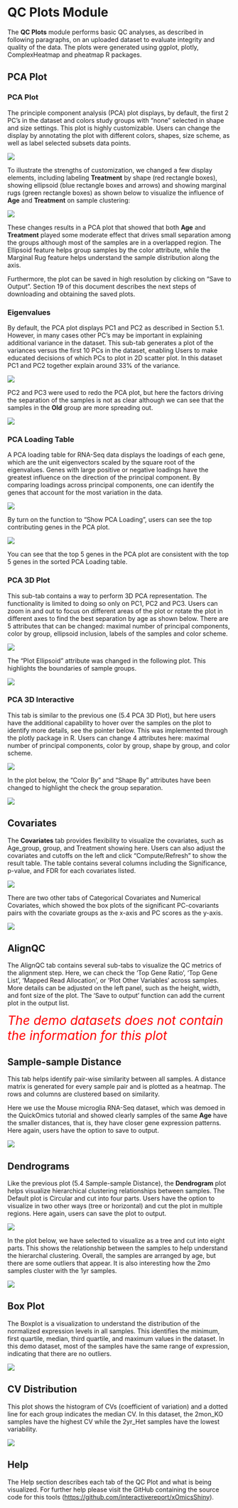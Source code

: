 # QC Plots Module

The **QC Plots** module performs basic QC analyses, as described in following paragraphs, on an uploaded dataset to evaluate integrity and quality of the data. The plots were generated using ggplot, plotly, ComplexHeatmap and pheatmap R packages.

## PCA Plot

### PCA Plot
The principle component analysis (PCA) plot displays, by default, the first 2 PC’s in the dataset and colors study groups with “none” selected in shape and size settings. This plot is highly customizable. Users can change the display by annotating the plot with different colors, shapes, size scheme, as well as label selected subsets data points.

[![](`r pic_path`f5-1.png)](`r pic_path`f5-1.png)

To illustrate the strengths of customization, we changed a few display elements, including labeling **Treatment** by shape (red rectangle boxes), showing ellipsoid (blue rectangle boxes and arrows) and showing marginal rugs (green rectangle boxes) as shown below to visualize the influence of **Age** and **Treatment** on sample clustering:

[![](`r pic_path`f5-2.png)](`r pic_path`f5-2.png)

These changes results in a PCA plot that showed that both **Age** and **Treatment** played some moderate effect that drives small separation among the groups although most of the samples are in a overlapped region. The Ellipsoid feature helps group samples by the color attribute, while the Marginal Rug feature helps understand the sample distribution along the axis.

Furthermore, the plot can be saved in high resolution by clicking on "Save to Output”. Section 19 of this document describes the next steps of downloading and obtaining the saved plots.

### Eigenvalues

By default, the PCA plot displays PC1 and PC2 as described in Section 5.1. However, in many cases other PC’s may be important in explaining additional variance in the dataset. This sub-tab generates a plot of the variances versus the first 10 PCs in the dataset, enabling Users to make educated decisions of which PCs to plot in 2D scatter plot. In this dataset PC1 and PC2 together explain around 33% of the variance.

[![](`r pic_path`f5-3.png)](`r pic_path`f5-3.png)

PC2 and PC3 were used to redo the PCA plot, but here the factors driving the separation of the samples is not as clear although we can see that the samples in the **Old** group are more spreading out.

[![](`r pic_path`f5-4.png)](`r pic_path`f5-4.png)

### PCA Loading Table
A PCA loading table for RNA-Seq data displays the loadings of each gene, which are the unit eigenvectors scaled by the square root of the eigenvalues. Genes with large positive or negative loadings have the greatest influence on the direction of the principal component. By comparing loadings across principal components, one can identify the genes that account for the most variation in the data.

[![](`r pic_path`f5-5.png)](`r pic_path`f5-5.png)

By turn on the function to "Show PCA Loading", users can see the top contributing genes in the PCA plot. 

[![](`r pic_path`f5-6.png)](`r pic_path`f5-6.png)

You can see that the top 5 genes in the PCA plot are consistent with the top 5 genes in the sorted PCA Loading table.

### PCA 3D Plot

This sub-tab contains a way to perform 3D PCA representation. The functionality is limited to doing so only on PC1, PC2 and PC3. Users can zoom in and out to focus on different areas of the plot or rotate the plot in different axes to find the best separation by age as shown below. There are 5 attributes that can be changed: maximal number of principal components, color by group, ellipsoid inclusion, labels of the samples and color scheme.

[![](`r pic_path`f5-7.png)](`r pic_path`f5-7.png)

The “Plot Ellipsoid” attribute was changed in the following plot. This highlights the boundaries of sample groups.

[![](`r pic_path`f5-8.png)](`r pic_path`f5-8.png)

### PCA 3D Interactive

This tab is similar to the previous one (5.4 PCA 3D Plot), but here users have the additional capability to hover over the samples on the plot to identify more details, see the pointer below. This was implemented through the plotly package in R. Users can change 4 attributes here: maximal number of principal components, color by group, shape by group, and color scheme.

[![](`r pic_path`f5-9.png)](`r pic_path`f5-9.png)

In the plot below, the “Color By” and “Shape By” attributes have been changed to highlight the check the group separation.

[![](`r pic_path`f5-10.png)](`r pic_path`f5-10.png)

## Covariates

The **Covariates** tab provides flexibility to visualize the covariates, such as Age_group, group, and Treatment showing here. Users can also adjust the covariates and cutoffs on the left and click "Compute/Refresh" to show the result table. The table contains several columns including the Significance, p-value, and FDR for each covariates listed. 

[![](`r pic_path`f5-11.png)](`r pic_path`f5-11.png)

There are two other tabs of Categorical Covariates and Numerical Covariates, which showed the box plots of the significant PC-covariants pairs with the covariate groups as the x-axis and PC scores as the y-axis.

[![](`r pic_path`f5-12.png)](`r pic_path`f5-12.png)


## AlignQC

The AlignQC tab contains several sub-tabs to visualize the QC metrics of the alignment step. Here, we can check the 'Top Gene Ratio', 'Top Gene List', 'Mapped Read Allocation', or 'Plot Other Variables' across samples. More details can be adjusted on the left panel, such as the height, width, and font size of the plot. The 'Save to output' function can add the current plot in the output list.

<span style="font-size:2em; color:red"> *The demo datasets does not contain the information for this plot* </span>



## Sample-sample Distance

This tab helps identify pair-wise similarity between all samples. A distance matrix is generated for every sample pair and is plotted as a heatmap. The rows and columns are clustered based on similarity.

Here we use the Mouse microglia RNA-Seq dataset, which was demoed in the QuickOmics tutorial and showed clearly samples of the same **Age** have the smaller distances, that is, they have closer gene expression patterns. Here again, users have the option to save to output.

[![](`r pic_path`f5-14.png)](`r pic_path`f5-14.png)

## Dendrograms

Like the previous plot (5.4 Sample-sample Distance), the **Dendrogram** plot helps visualize hierarchical clustering relationships between samples. The Default plot is Circular and cut into four parts. Users have the option to visualize in two other ways (tree or horizontal) and cut the plot in multiple regions. Here again, users can save the plot to output.

[![](`r pic_path`f5-15.png)](`r pic_path`f5-15.png)

In the plot below, we have selected to visualize as a tree and cut into eight parts. This shows the relationship between the samples to help understand the hierarchal clustering. Overall, the samples are arranged by age, but there are some outliers that appear. It is also interesting how the 2mo samples cluster with the 1yr samples.

[![](`r pic_path`f5-16.png)](`r pic_path`f5-16.png)

## Box Plot

The Boxplot is a visualization to understand the distribution of the normalized expression levels in all samples. This identifies the minimum, first quartile, median, third quartile, and maximum values in the dataset. In this demo dataset, most of the samples have the same range of expression, indicating that there are no outliers.

[![](`r pic_path`f5-17.png)](`r pic_path`f5-17.png)

## CV Distribution

This plot shows the histogram of CVs (coefficient of variation) and a dotted line for each group indicates the median CV. In this dataset, the 2mon_KO samples have the highest CV while the 2yr_Het samples have the lowest variability.

[![](`r pic_path`f5-18.png)](`r pic_path`f5-18.png)

## Help

The Help section describes each tab of the QC Plot and what is being visualized. For further help please visit the GitHub containing the source code for this tools ([https://github.com/interactivereport/xOmicsShiny](https://github.com/interactivereport/xOmicsShiny){target="_blank"}).
